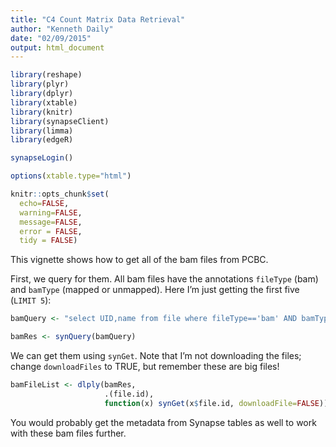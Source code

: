```yaml
---
title: "C4 Count Matrix Data Retrieval"
author: "Kenneth Daily"
date: "02/09/2015"
output: html_document
---
```


```r
library(reshape)
library(plyr)
library(dplyr)
library(xtable)
library(knitr)
library(synapseClient)
library(limma)
library(edgeR)

synapseLogin()

options(xtable.type="html")

knitr::opts_chunk$set(
  echo=FALSE,
  warning=FALSE,
  message=FALSE,
  error = FALSE,
  tidy = FALSE)
```

This vignette shows how to get all of the bam files from PCBC.

First, we query for them. All bam files have the annotations `fileType` (bam) and `bamType` (mapped or unmapped). Here I'm just getting the first five (`LIMIT 5`):

```r
bamQuery <- "select UID,name from file where fileType=='bam' AND bamType=='mapped' and projectId=='syn1773109' LIMIT 5"

bamRes <- synQuery(bamQuery)
```

We can get them using `synGet`. Note that I'm not downloading the files; change `downloadFiles` to TRUE, but remember these are big files!

```r
bamFileList <- dlply(bamRes,
                     .(file.id),
                     function(x) synGet(x$file.id, downloadFile=FALSE))
```

You would probably get the metadata from Synapse tables as well to work with these bam files further.
